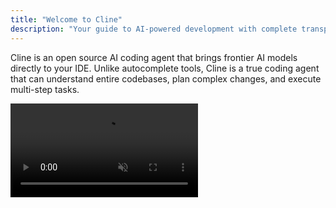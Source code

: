 ```yaml
---
title: "Welcome to Cline"
description: "Your guide to AI-powered development with complete transparency and control"
---
```


Cline is an open source AI coding agent that brings frontier AI models directly to your IDE. Unlike autocomplete tools, Cline is a true coding agent that can understand entire codebases, plan complex changes, and execute multi-step tasks.

<Frame>
  <video 
    src="https://storage.googleapis.com/cline_public_images/cline-in-action.mp4" 
    alt="Cline in action"
    autoPlay
    muted
  />
</Frame>

## Navigate the Docs

<CardGroup cols={2}>
  <Card title="New to Cline" icon="rocket" href="/getting-started/installing-cline">
    Start your journey with Cline - installation, setup, and first steps
  </Card>

  <Card title="Configuration" icon="sliders" href="/getting-started/model-selection-guide">
    Set up your AI models and providers 
  </Card>

  <Card title="Advanced Usage" icon="wrench" href="/features/plan-and-act">
    Master Cline's powerful features and optimize your workflow
  </Card>

  <Card title="Enterprise" icon="building" href="/enterprise-solutions/security-concerns">
    Deploy Cline in your organization with confidence
  </Card>
</CardGroup>


## Community & Support

Join thousands of developers using Cline to build better software faster.

<CardGroup cols={3}>
  <Card title="Discord" icon="discord" href="https://discord.gg/cline">
    Chat with the community and get help
  </Card>

  <Card title="GitHub" icon="github" href="https://github.com/cline/cline">
    Contribute to the open source project
  </Card>

  <Card title="Report a Bug" icon="bug" href="https://github.com/cline/cline/issues">
    Help us improve by reporting problems
  </Card>
</CardGroup>
